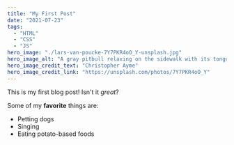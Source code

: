 ```yaml
---
title: "My First Post"
date: "2021-07-23"
tags:
  - "HTML"
  - "CSS"
  - "JS"
hero_image: "./lars-van-poucke-7Y7PKR4oO_Y-unsplash.jpg"
hero_image_alt: "A gray pitbull relaxing on the sidewalk with its tongue hanging out"
hero_image_credit_text: "Christopher Ayme"
hero_image_credit_link: "https://unsplash.com/photos/7Y7PKR4oO_Y"
---
```


This is my first blog post! Isn't it _great_?

Some of my **favorite** things are:

- Petting dogs
- Singing
- Eating potato-based foods
